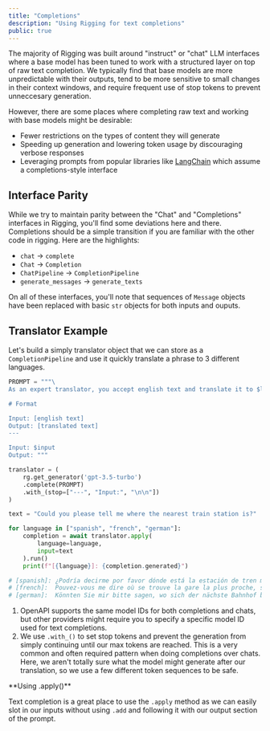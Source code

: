 ```yaml
---
title: "Completions"
description: "Using Rigging for text completions"
public: true
---
```


The majority of Rigging was built around "instruct" or "chat" LLM interfaces where a base model has been tuned to work with a structured layer on top of raw text completion. We typically find that base models are more unpredictable with their outputs, tend to be more sensitive to small changes in their context windows, and require frequent use of stop tokens to prevent unneccesary generation.

However, there are some places where completing raw text and working with base models might be desirable:

- Fewer restrictions on the types of content they will generate
- Speeding up generation and lowering token usage by discouraging verbose responses
- Leveraging prompts from popular libraries like [LangChain](https://python.langchain.com/) which assume
  a completions-style interface

## Interface Parity

While we try to maintain parity between the "Chat" and "Completions" interfaces in Rigging, you'll
find some deviations here and there. Completions should be a simple transition if you are familiar
with the other code in rigging. Here are the highlights:

- `chat` -> `complete`
- `Chat` -> `Completion`
- `ChatPipeline` -> `CompletionPipeline`
- `generate_messages` -> `generate_texts`

On all of these interfaces, you'll note that sequences of `Message` objects have been
replaced with basic `str` objects for both inputs and ouputs.

## Translator Example

Let's build a simply translator object that we can store as a `CompletionPipeline`
and use it quickly translate a phrase to 3 different languages.

```python {13, 15}
PROMPT = """\
As an expert translator, you accept english text and translate it to $language.

# Format

Input: [english text]
Output: [translated text]
---

Input: $input
Output: """

translator = (
    rg.get_generator('gpt-3.5-turbo') 
    .complete(PROMPT)
    .with_(stop=["---", "Input:", "\n\n"]) 
)

text = "Could you please tell me where the nearest train station is?"

for language in ["spanish", "french", "german"]:
    completion = await translator.apply(
        language=language,
        input=text
    ).run()
    print(f"[{language}]: {completion.generated}")

# [spanish]: ¿Podría decirme por favor dónde está la estación de tren más cercana?
# [french]:  Pouvez-vous me dire où se trouve la gare la plus proche, s'il vous plaît ?
# [german]:  Könnten Sie mir bitte sagen, wo sich der nächste Bahnhof befindet?
```

1. OpenAPI supports the same model IDs for both completions and chats, but other providers might require you to specify a specific model ID used for text completions.
2. We use `.with_()` to set stop tokens and prevent the generation from simply continuing until our max tokens are reached. This is a very common and often required pattern when doing completions over chats. Here, we  aren't totally sure what the model might generate after our translation, so we use a few different token sequences to be safe.

<Tip>
**Using .apply()**

Text completion is a great place to use the `.apply` method as we can easily slot in our inputs without using `.add` and following it with our output section of the prompt.
</Tip>